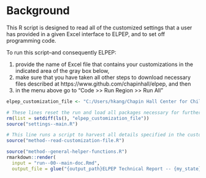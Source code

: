 # Background

This R script is designed to read all of the customized settings that a user has provided in a given Excel interface to ELPEP, and to set off programming code.

To run this script--and consequently ELPEP:

1. provide the name of Excel file that contains your customizations in the indicated area of the gray box below, 
2. make sure that you have taken all other steps to download necessary files described at https://www.github.com/chapinhall/elpep, and then
3. in the menu above go to "Code >> Run Region >> Run All"

```r
elpep_customization_file <- "C:/Users/hkang/Chapin Hall Center for Children/CCPRP Project - Documents/ELPEP/Illinois/Interface for Specifying Custom ELPEP Eligibility Estimates.xlsm"
```

```r
# These lines reset the run and load all packages necessary for further steps
rm(list = setdiff(ls(), "elpep_customization_file"))
source("settings--main.R")
```


```r
# This line runs a script to harvest all details specified in the customization file
source("method--read-customization-file.R")
```

```r
source("method--general-helper-functions.R")
rmarkdown::render(
  input = "run--00--main-doc.Rmd",
  output_file = glue("{output_path}ELPEP Technical Report -- {my_state} -- {my_output_tag}.html"))
```


